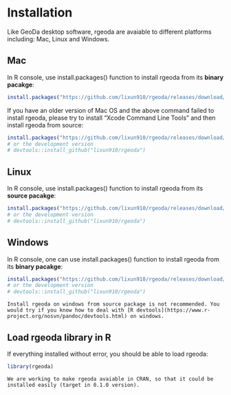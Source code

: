 # Installation {#intro}

Like GeoDa desktop software, rgeoda are avaiable to different platforms including: Mac, Linux and Windows. 


## Mac

In R console, use install.packages() function to install rgeoda from its **binary pacakge**: 

```r
install.packages("https://github.com/lixun910/rgeoda/releases/download/0.0.3/rgeoda_0.0.3_osx.tgz")
```

If you have an older version of Mac OS and the above command failed to install rgeoda, please try to install "Xcode Command Line Tools" and then install rgeoda from source:
```r
install.packages("https://github.com/lixun910/rgeoda/releases/download/0.0.3/rgeoda_0.0.3.tar.gz")
# or the development version
# devtools::install_github("lixun910/rgeoda")
```

## Linux

In R console, use install.packages() function to install rgeoda from its **source pacakge**: 

```r
install.packages("https://github.com/lixun910/rgeoda/releases/download/0.0.3/rgeoda_0.0.3.tar.gz")
# or the development version
# devtools::install_github("lixun910/rgeoda")
```

## Windows

In R console, one can use install.packages() function to install rgeoda from its **binary pacakge**: 

```r
install.packages("https://github.com/lixun910/rgeoda/releases/download/0.0.3/rgeoda_0.0.3.zip")
# or the development version
# devtools::install_github("lixun910/rgeoda")
```

```block
Install rgeoda on windows from source package is not recommended. You would try if you know how to deal with [R devtools](https://www.r-project.org/nosvn/pandoc/devtools.html) on windows.
```

## Load rgeoda library in R

If everything installed without error, you should be able to load rgeoda:


```r
library(rgeoda)
```

```block
We are working to make rgeoda avaiable in CRAN, so that it could be installed easily (target in 0.1.0 version).
```
